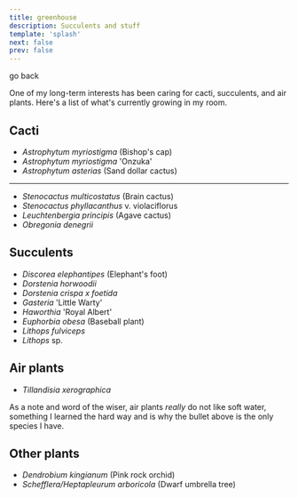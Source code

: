 ```yaml
---
title: greenhouse
description: Succulents and stuff
template: 'splash'
next: false
prev: false
---
```


<LinkButton href="../" variant="secondary">go back</LinkButton>

One of my long-term interests has been caring for cacti, succulents, and air plants. Here's a list of what's currently growing in my room.

## Cacti
- *Astrophytum myriostigma*  (Bishop's cap)
- *Astrophytum myriostigma*  'Onzuka'
- *Astrophytum asterias*  (Sand dollar cactus)
---
- *Stenocactus multicostatus*  (Brain cactus)
- *Stenocactus phyllacanthus* v. violaciflorus
- *Leuchtenbergia principis* (Agave cactus)
- *Obregonia denegrii*  

## Succulents
- *Discorea elephantipes* (Elephant's foot)
- *Dorstenia horwoodii*
- *Dorstenia crispa x foetida*
- *Gasteria* 'Little Warty'
- *Haworthia* 'Royal Albert'
- *Euphorbia obesa* (Baseball plant)
- *Lithops fulviceps*
- *Lithops* sp.

## Air plants

- *Tillandisia xerographica*

As a note and word of the wiser, air plants *really* do not like soft water, something I learned the hard way and is why the bullet above is the only species I have.

## Other plants

- *Dendrobium kingianum* (Pink rock orchid)
- *Schefflera/Heptapleurum arboricola* (Dwarf umbrella tree)
